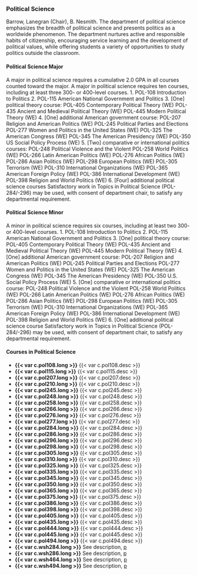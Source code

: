 ### Political Science
Barrow, Lanegran (Chair), B. Nesmith.
The department of political science emphasizes the breadth of political science and presents politics as a worldwide phenomenon. The department nurtures active and responsible habits of citizenship, encouraging service learning and the development of political values, while offering students a variety of opportunities to study politics outside the classroom.

#### Political Science Major
A major in political science requires a cumulative 2.0 GPA in all courses counted toward the major.
A major in political science requires ten courses, including at least three 300- or 400-level courses. 
1. POL-108 Introduction to Politics 
2. POL-115 American National Government and Politics 
3. [One] political theory course:
   POL-405 Contemporary Political Theory (WE)
   POL-435 Ancient and Medieval Political Theory (WE)
   POL-445 Modern Political Theory (WE)
4. [One] additional American government course: 
   POL-207 Religion and American Politics (WE)
   POL-245 Political Parties and Elections 
   POL-277 Women and Politics in the United States (WE)
   POL-325 The American Congress (WE)
   POL-345 The American Presidency (WE)
   POL-350 US Social Policy Process (WE)
5. [Two] comparative or international politics courses: 
   POL-248 Political Violence and the Violent 
   POL-258 World Politics (WE)
   POL-266 Latin American Politics (WE)
   POL-276 African Politics (WE)
   POL-286 Asian Politics (WE)
   POL-298 European Politics (WE)
   POL-305 Terrorism (WE)
   POL-310 International Organizations (WE)
   POL-365 American Foreign Policy (WE)
   POL-386 International Development (WE)
   POL-398 Religion and World Politics (WE)
6. [Four] additional political science courses
Satisfactory work in Topics in Political Science (POL-284/-296) may be used, with consent of department chair, to satisfy any departmental requirement. 

#### Political Science Minor
A minor in political science requires six courses, including at least two 300- or 400-level courses. 
1. POL-108 Introduction to Politics 
2. POL-115 American National Government and Politics 
3. [One] political theory course: 
   POL-405 Contemporary Political Theory (WE)
   POL-435 Ancient and Medieval Political Theory (WE)
   POL-445 Modern Political Theory (WE)
4. [One] additional American government course: 
   POL-207 Religion and American Politics (WE)
   POL-245 Political Parties and Elections 
   POL-277 Women and Politics in the United States (WE)
   POL-325 The American Congress (WE)
   POL-345 The American Presidency (WE)
   POL-350 U.S. Social Policy Process (WE)
5. [One] comparative or international politics course: 
   POL-248 Political Violence and the Violent 
   POL-258 World Politics (WE)
   POL-266 Latin American Politics (WE)
   POL-276 African Politics (WE)
   POL-286 Asian Politics (WE)
   POL-298 European Politics (WE)
   POL-305 Terrorism (WE)
   POL-310 International Organizations (WE)
   POL-365 American Foreign Policy (WE)
   POL-386 International Development (WE)
   POL-398 Religion and World Politics (WE)
6. [One] additional political science course
Satisfactory work in Topics in Political Science (POL-284/-296) may be used, with consent of department chair, to satisfy any departmental requirement. 

#### Courses in Political Science

- **{{< var c.pol108.long >}}**
  {{< var c.pol108.desc >}}  
- **{{< var c.pol115.long >}}**
  {{< var c.pol115.desc >}}
- **{{< var c.pol207.long >}}**
  {{< var c.pol207.desc >}}  
- **{{< var c.pol210.long >}}**
  {{< var c.pol210.desc >}} 
- **{{< var c.pol245.long >}}**
  {{< var c.pol245.desc >}}  
- **{{< var c.pol248.long >}}**
  {{< var c.pol248.desc >}}  
- **{{< var c.pol258.long >}}**
  {{< var c.pol258.desc >}}  
- **{{< var c.pol266.long >}}**
  {{< var c.pol266.desc >}} 
- **{{< var c.pol276.long >}}**
  {{< var c.pol276.desc >}}  
- **{{< var c.pol277.long >}}**
  {{< var c.pol277.desc >}} 
- **{{< var c.pol284.long >}}**
  {{< var c.pol284.desc >}} 
- **{{< var c.pol286.long >}}**
  {{< var c.pol286.desc >}}  
- **{{< var c.pol296.long >}}**
  {{< var c.pol296.desc >}}  
- **{{< var c.pol298.long >}}**
  {{< var c.pol298.desc >}}  
- **{{< var c.pol305.long >}}**
  {{< var c.pol305.desc >}} 
- **{{< var c.pol310.long >}}**
  {{< var c.pol310.desc >}}  
- **{{< var c.pol325.long >}}**
  {{< var c.pol325.desc >}} 
- **{{< var c.pol335.long >}}**
  {{< var c.pol335.desc >}} 
- **{{< var c.pol345.long >}}**
  {{< var c.pol345.desc >}} 
- **{{< var c.pol350.long >}}**
  {{< var c.pol350.desc >}}  
- **{{< var c.pol365.long >}}**
  {{< var c.pol365.desc >}}  
- **{{< var c.pol375.long >}}**
  {{< var c.pol375.desc >}}  
- **{{< var c.pol386.long >}}**
  {{< var c.pol386.desc >}} 
- **{{< var c.pol398.long >}}**
  {{< var c.pol398.desc >}}  
- **{{< var c.pol405.long >}}**
  {{< var c.pol405.desc >}} 
- **{{< var c.pol435.long >}}**
  {{< var c.pol435.desc >}}  
- **{{< var c.pol444.long >}}**
  {{< var c.pol444.desc >}} 
- **{{< var c.pol445.long >}}**
  {{< var c.pol445.desc >}} 
- **{{< var c.pol494.long >}}**
  {{< var c.pol494.desc >}} 
- **{{< var c.wsh284.long >}}**
See description, [p]() 
- **{{< var c.wsh286.long >}}**
See description, [p]()   
- **{{< var c.wsh464.long >}}**
See description, [p]() 
- **{{< var c.wsh494.long >}}**
See description, [p]() 
